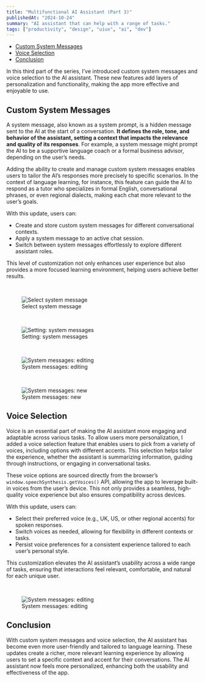 ```yaml
---
title: "Multifunctional AI Assistant (Part 3)"
publishedAt: "2024-10-24"
summary: "AI assistant that can help with a range of tasks."
tags: ["productivity", "design", "uiux", "ai", "dev"]
---
```


- [Custom System Messages](#custom-system-messages)
- [Voice Selection](#voice-selection)
- [Conclusion](#conclusion)

In this third part of the series, I’ve introduced custom system messages and voice selection to the AI assistant. These new features add layers of personalization and functionality, making the app more effective and enjoyable to use.

## Custom System Messages

A system message, also known as a system prompt, is a hidden message sent to the AI at the start of a conversation. **It defines the role, tone, and behavior of the assistant, setting a context that impacts the relevance and quality of its responses**. For example, a system message might prompt the AI to be a supportive language coach or a formal business advisor, depending on the user’s needs.

Adding the ability to create and manage custom system messages enables users to tailor the AI’s responses more precisely to specific scenarios. In the context of language learning, for instance, this feature can guide the AI to respond as a tutor who specializes in formal English, conversational phrases, or even regional dialects, making each chat more relevant to the user’s goals.

With this update, users can:

- Create and store custom system messages for different conversational contexts.
- Apply a system message to an active chat session.
- Switch between system messages effortlessly to explore different assistant roles.

This level of customization not only enhances user experience but also provides a more focused learning environment, helping users achieve better results.

<br/>

<figure style={{ textAlign: "center" }}>
  <img
    src="/multifunctional-ai-assistant/sys-msg-menu.png"
    alt="Select system message"
    style={{ marginBottom: "8px"}}
  />
  <figcaption>Select system message</figcaption>
</figure>

<br/>

<figure style={{ textAlign: "center" }}>
  <img
    src="/multifunctional-ai-assistant/settings-sys-msg.png"
    alt="Setting: system messages"
    style={{ marginBottom: "8px"}}
  />
  <figcaption>Setting: system messages</figcaption>
</figure>

<br/>

<figure style={{ textAlign: "center" }}>
  <img
    src="/multifunctional-ai-assistant/sys-msg-edit.png"
    alt="System messages: editing"
    style={{ marginBottom: "8px"}}
  />
  <figcaption>System messages: editing</figcaption>
</figure>

<br/>

<figure style={{ textAlign: "center" }}>
  <img
    src="/multifunctional-ai-assistant/sys-msg-new.png"
    alt="System messages: new"
    style={{ marginBottom: "8px"}}
  />
  <figcaption>System messages: new</figcaption>
</figure>

## Voice Selection

Voice is an essential part of making the AI assistant more engaging and adaptable across various tasks. To allow users more personalization, I added a voice selection feature that enables users to pick from a variety of voices, including options with different accents. This selection helps tailor the experience, whether the assistant is summarizing information, guiding through instructions, or engaging in conversational tasks.

These voice options are sourced directly from the browser’s `window.speechSynthesis.getVoices()` API, allowing the app to leverage built-in voices from the user’s device. This not only provides a seamless, high-quality voice experience but also ensures compatibility across devices.

With this update, users can:

- Select their preferred voice (e.g., UK, US, or other regional accents) for spoken responses.
- Switch voices as needed, allowing for flexibility in different contexts or tasks.
- Persist voice preferences for a consistent experience tailored to each user’s personal style.

This customization elevates the AI assistant’s usability across a wide range of tasks, ensuring that interactions feel relevant, comfortable, and natural for each unique user.

<br/>

<figure style={{ textAlign: "center" }}>
  <img
    src="/multifunctional-ai-assistant/voice-menu.png"
    alt="System messages: editing"
    style={{ marginBottom: "8px"}}
  />
  <figcaption>System messages: editing</figcaption>
</figure>

## Conclusion

With custom system messages and voice selection, the AI assistant has become even more user-friendly and tailored to language learning. These updates create a richer, more relevant learning experience by allowing users to set a specific context and accent for their conversations. The AI assistant now feels more personalized, enhancing both the usability and effectiveness of the app.







